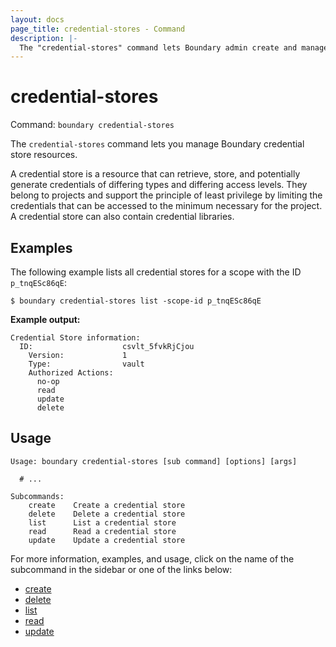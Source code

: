 ```yaml
---
layout: docs
page_title: credential-stores - Command
description: |-
  The "credential-stores" command lets Boundary admin create and manage credential stores.
---
```


# credential-stores

Command: `boundary credential-stores`

The `credential-stores` command lets you manage Boundary credential store resources.

A credential store is a resource that can retrieve, store, and potentially generate credentials of differing types and differing access levels.
They belong to projects and support the principle of least privilege by limiting the credentials that can be accessed to the minimum necessary for the project.
A credential store can also contain credential libraries.

## Examples

The following example lists all credential stores for a scope with the ID `p_tnqESc86qE`:

```shell-session
$ boundary credential-stores list -scope-id p_tnqESc86qE
```

**Example output:**

<CodeBlockConfig hideClipboard>

```plaintext
Credential Store information:
  ID:                    csvlt_5fvkRjCjou
    Version:             1
    Type:                vault
    Authorized Actions:
      no-op
      read
      update
      delete
```

</CodeBlockConfig>

## Usage

<CodeBlockConfig hideClipboard>

```shell-session
Usage: boundary credential-stores [sub command] [options] [args]

  # ...

Subcommands:
    create    Create a credential store
    delete    Delete a credential store
    list      List a credential store
    read      Read a credential store
    update    Update a credential store
```

</CodeBlockConfig>

For more information, examples, and usage, click on the name
of the subcommand in the sidebar or one of the links below:

- [create](/boundary/docs/api-clients/commands/credential-stores/create)
- [delete](/boundary/docs/api-clients/commands/credential-stores/delete)
- [list](/boundary/docs/api-clients/commands/credential-stores/list)
- [read](/boundary/docs/api-clients/commands/credential-stores/read)
- [update](/boundary/docs/api-clients/commands/credential-stores/update)
